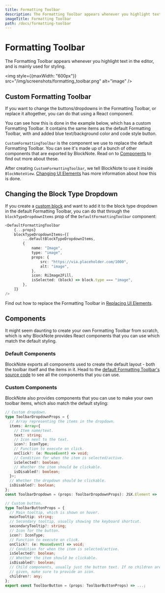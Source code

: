 ```yaml
---
title: Formatting Toolbar
description: The Formatting Toolbar appears whenever you highlight text in the editor, and is mainly used for styling.
imageTitle: Formatting Toolbar
path: /docs/formatting-toolbar
---
```



# Formatting Toolbar

The Formatting Toolbar appears whenever you highlight text in the editor, and is mainly used for styling.

<img style={{maxWidth: "600px"}} src="/img/screenshots/formatting_toolbar.png" alt="image" />

## Custom Formatting Toolbar

If you want to change the buttons/dropdowns in the Formatting Toolbar, or replace it altogether, you can do that using a React component.

You can see how this is done in the example below, which has a custom Formatting Toolbar. It contains the same items as the default Formatting Toolbar, with and added blue text/background color and code style button.

<Example name="ui-components/formatting-toolbar-buttons" />

`CustomFormattingToolbar` is the component we use to replace the default Formatting Toolbar. You can see it's made up of a bunch of other components that are exported by BlockNote. Read on to [Components](/docs/formatting-toolbar#components) to find out more about these.

After creating `CustomFormattingToolbar`, we tell BlockNote to use it inside `BlockNoteView`. [Changing UI Elements](/docs/ui-elements) has more information about how this is done.

## Changing the Block Type Dropdown

If you create a [custom block](/docs/block-types#custom-block-types) and want to add it to the block type dropdown in the default Formatting Toolbar, you can do that through the `blockTypeDropdownItems` prop of the `DefaultFormattingToolbar` component:

```typescript jsx
<DefaultFormattingToolbar
    {...props}
    blockTypeDropdownItems={[
        ...defaultBlockTypeDropdownItems,
        {
            name: "Image",
            type: "image",
            props: {
                src: "https://via.placeholder.com/1000",
                alt: "image",
            },
            icon: RiImage2Fill,
            isSelected: (block) => block.type === "image",
        },
    ]}
/>
```

Find out how to replace the Formatting Toolbar in [Replacing UI Elements](/docs/ui-elements#replacing-ui-elements).

## Components

It might seem daunting to create your own Formatting Toolbar from scratch, which is why BlockNote provides React components that you can use which match the default styling.

### Default Components

BlockNote exports all components used to create the default layout - both the toolbar itself and the items in it. Head to the [default Formatting Toolbar's source code](https://github.com/TypeCellOS/BlockNote/blob/main/packages/react/src/FormattingToolbar/components/DefaultFormattingToolbar.tsx) to see all the components that you can use.

### Custom Components

BlockNote also provides components that you can use to make your own toolbar items, which also match the default styling:

```typescript
// Custom dropdown.
type ToolbarDropdownProps = {
  // Array representing the items in the dropdown.
  items: Array<{
    // Item name/text.
    text: string;
    // Icon next to the text.
    icon?: IconType;
    // Function to execute on click.
    onClick?: (e: MouseEvent) => void;
    // Condition for when the item is selected/active.
    isSelected?: boolean;
    // Whether the item should be clickable.
    isDisabled?: boolean;
  }>;
  // Whether the dropdown should be clickable.
  isDisabled?: boolean;
};
const ToolbarDropdown = (props: ToolbarDropdownProps): JSX.Element => ...;

// Custom button.
type ToolbarButtonProps = {
  // Main tooltip, which is shown on hover.
  mainTooltip: string;
  // Secondary tooltip, usually showing the keyboard shortcut.
  secondaryTooltip?: string;
  // Icon for the button.
  icon?: IconType;
  // Function to execute on click.
  onClick?: (e: MouseEvent) => void;
  // Condition for when the item is selected/active.
  isSelected?: boolean;
  // Whether the item should be clickable.
  isDisabled?: boolean;
  // Child components, usually just the button text. If no children are 
  // given, make sure to provide an icon.
  children?: any;
};
export const ToolbarButton = (props: ToolbarButtonProps) => ...;
```
